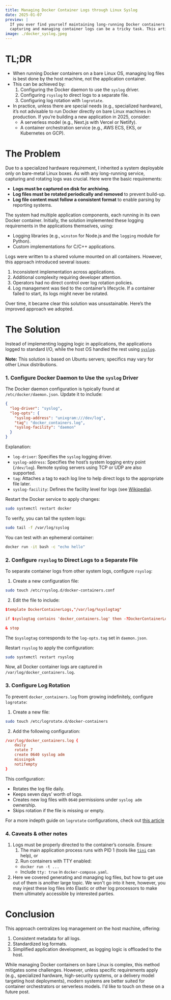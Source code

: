 ```yaml
---
title: Managing Docker Container Logs through Linux Syslog
date: 2025-01-07
preview: |
  If you ever find yourself maintaining long-running Docker containers on a Linux host,
  capturing and managing container logs can be a tricky task. This article might provide some insights.
image: ./docker_syslog.jpeg
---
```


# TL;DR
- When running Docker containers on a bare Linux OS, managing log files is best done by the host machine, not the application container.
- This can be achieved by:
  1. Configuring the Docker daemon to use the `syslog` driver.
  2. Configuring `rsyslog` to direct logs to a separate file.
  3. Configuring log rotation with `logrotate`.
- In practice, unless there are special needs (e.g., specialized hardware), it’s not advisable to run Docker directly on bare Linux machines in production. If you’re building a new application in 2025, consider:
  - A serverless model (e.g., Next.js with Vercel or Netlify).
  - A container orchestration service (e.g., AWS ECS, EKS, or Kubernetes on GCP).

# The Problem

Due to a specialized hardware requirement, I inherited a system deployable only on bare-metal Linux boxes. As with any long-running service, capturing and rotating logs was crucial. Here were the basic requirements:
- **Logs must be captured on disk for archiving.**
- **Log files must be rotated periodically and removed** to prevent build-up.
- **Log file content must follow a consistent format** to enable parsing by reporting systems.

The system had multiple application components, each running in its own Docker container. Initially, the solution implemented these logging requirements in the applications themselves, using:
- Logging libraries (e.g., `winston` for Node.js and the `logging` module for Python).
- Custom implementations for C/C++ applications.

Logs were written to a shared volume mounted on all containers. However, this approach introduced several issues:
1. Inconsistent implementation across applications.
2. Additional complexity requiring developer attention.
3. Operators had no direct control over log rotation policies.
4. Log management was tied to the container’s lifecycle. If a container failed to start, its logs might never be rotated.

Over time, it became clear this solution was unsustainable. Here’s the improved approach we adopted.

# The Solution

Instead of implementing logging logic in applications, the applications logged to standard I/O, while the host OS handled the rest using [`syslog`](https://en.wikipedia.org/wiki/Syslog).

**Note:** This solution is based on Ubuntu servers; specifics may vary for other Linux distributions.

### 1. Configure Docker Daemon to Use the `syslog` Driver

The Docker daemon configuration is typically found at `/etc/docker/daemon.json`. Update it to include:

```json
{
  "log-driver": "syslog",
  "log-opts": {
    "syslog-address": "unixgram:///dev/log",
    "tag": "docker_containers.log",
    "syslog-facility": "daemon"
  }
}
```

Explanation:
- `log-driver`: Specifies the `syslog` logging driver.
- `syslog-address`: Specifies the host’s system logging entry point (`/dev/log`). Remote syslog servers using TCP or UDP are also supported.
- `tag`: Attaches a tag to each log line to help direct logs to the appropriate file later.
- `syslog-facility`: Defines the facility level for logs (see [Wikipedia](https://en.wikipedia.org/wiki/Syslog#Facility)).

Restart the Docker service to apply changes:
```bash
sudo systemctl restart docker
```

To verify, you can tail the system logs:
```bash
sudo tail -f /var/log/syslog
```

You can test with an ephemeral container:
```bash
docker run -it bash -c "echo hello"
```

### 2. Configure `rsyslog` to Direct Logs to a Separate File

To separate container logs from other system logs, configure `rsyslog`:

1. Create a new configuration file:
```bash
sudo touch /etc/rsyslog.d/docker-containers.conf
```

2. Edit the file to include:
```conf
$template DockerContainerLogs,"/var/log/%syslogtag"

if $syslogtag contains 'docker_containers.log' then -?DockerContainerLogs

& stop
```

The `$syslogtag` corresponds to the `log-opts.tag` set in `daemon.json`.

Restart `rsyslog` to apply the configuration:
```bash
sudo systemctl restart rsyslog
```

Now, all Docker container logs are captured in `/var/log/docker_containers.log`.

### 3. Configure Log Rotation

To prevent `docker_containers.log` from growing indefinitely, configure `logrotate`:

1. Create a new file:
```bash
sudo touch /etc/logrotate.d/docker-containers
```

2. Add the following configuration:
```conf
/var/log/docker_containers.log {
    daily
    rotate 7
    create 0640 syslog adm
    missingok
    notifempty
}
```

This configuration:
- Rotates the log file daily.
- Keeps seven days’ worth of logs.
- Creates new log files with `0640` permissions under `syslog adm` ownership.
- Skips rotation if the file is missing or empty.

For a more indepth guide on `logrotate` configurations, check out 
[this article](https://betterstack.com/community/guides/logging/how-to-manage-log-files-with-logrotate-on-ubuntu-20-04/)

### 4. Caveats & other notes

1. Logs must be properly directed to the container’s console. Ensure:
    1. The main application process runs with PID 1 (tools like [`tini`](https://github.com/krallin/tini) can help), or
    2. Run containers with TTY enabled:
      - `docker run -t ...`
      - Include `tty: true` in `docker-compose.yaml`.
2. Here we covered generating and managing log files, but how to get use out of them is another
large topic. We won't go into it here, however, you may injest these log files into Elastic
or other log processors to make them ultimately accessible by interested parties.


# Conclusion

This approach centralizes log management on the host machine, offering:
1. Consistent metadata for all logs.
2. Standardized log formats.
3. Simplified application development, as logging logic is offloaded to the host.

While managing Docker containers on bare Linux is complex, this method mitigates some challenges. 
However, unless specific requirements apply (e.g., specialized hardware, high-security systems, 
or a delivery model targeting host deployments), modern systems are better suited for container 
orchestrators or serverless models. I'd like to touch on these on a future post.
